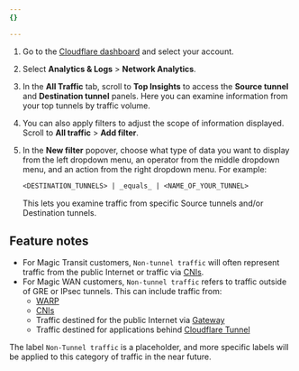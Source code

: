 ```yaml
---
{}

---
```


1. Go to the [Cloudflare dashboard](https://dash.cloudflare.com/login) and select your account.
2. Select **Analytics & Logs** > **Network Analytics**.
3. In the **All Traffic** tab, scroll to **Top Insights** to access the **Source tunnel** and **Destination tunnel** panels. Here you can examine information from your top tunnels by traffic volume.
4. You can also apply filters to adjust the scope of information displayed. Scroll to **All traffic** > **Add filter**.
5. In the **New filter** popover, choose what type of data you want to display from the left dropdown menu, an operator from the middle dropdown menu, and an action from the right dropdown menu. For example:

   ```txt
   <DESTINATION_TUNNELS> | _equals_ | <NAME_OF_YOUR_TUNNEL>
   ```

   This lets you examine traffic from specific Source tunnels and/or Destination tunnels.

## Feature notes

* For Magic Transit customers, `Non-tunnel traffic` will often represent traffic from the public Internet or traffic via [CNIs](/network-interconnect/).
* For Magic WAN customers, `Non-tunnel traffic` refers to traffic outside of GRE or IPsec tunnels. This can include traffic from:
  * [WARP](/cloudflare-one/connections/connect-devices/warp/)
  * [CNIs](/network-interconnect/)
  * Traffic destined for the public Internet via [Gateway](/cloudflare-one/policies/gateway/)
  * Traffic destined for applications behind [Cloudflare Tunnel](/cloudflare-one/connections/connect-networks/)

The label `Non-Tunnel traffic` is a placeholder, and more specific labels will be applied to this category of traffic in the near future.
